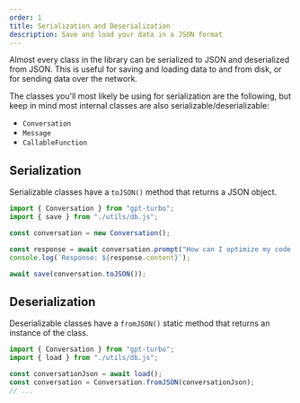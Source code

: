 ```yaml
---
order: 1
title: Serialization and Deserialization
description: Save and load your data in a JSON format
---
```


Almost every class in the library can be serialized to JSON and deserialized from JSON. 
This is useful for saving and loading data to and from disk, or for sending data over the network.

The classes you'll most likely be using for serialization are the following, but keep in mind most internal classes are also serializable/deserializable:

- `Conversation`
- `Message`
- `CallableFunction`

## Serialization

Serializable classes have a `toJSON()` method that returns a JSON object.


```ts
import { Conversation } from "gpt-turbo";
import { save } from "./utils/db.js";

const conversation = new Conversation();

const response = await conversation.prompt("How can I optimize my code to be faster than the Millennium Falcon's Kessel Run?");
console.log(`Response: ${response.content}`);

await save(conversation.toJSON());
```

## Deserialization

Deserializable classes have a `fromJSON()` static method that returns an instance of the class.

```ts
import { Conversation } from "gpt-turbo";
import { load } from "./utils/db.js";

const conversationJson = await load();
const conversation = Conversation.fromJSON(conversationJson);
// ...
```